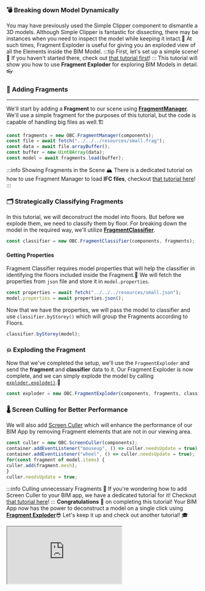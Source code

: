 ### 💣 Breaking down Model Dynamically
You may have previously used the Simple Clipper component to dismantle a 3D models.
Although Simple Clipper is fantastic for dissecting,
there may be instances when you need to inspect the model while keeping it intact.🔧
At such times, Fragment Exploder is useful for giving you an exploded view of all the Elements inside the BIM Model.
:::tip First, let's set up a simple scene!
👀 If you haven't started there, check out [that tutorial first](SimpleScene.mdx)!
:::
This tutorial will show you how to use **Fragment Exploder** for exploring BIM Models in detail.👓
### 🧩 Adding Fragments
---
We'll start by adding a **Fragment** to our scene using [**FragmentManager**](../api/classes/components.FragmentManager).
We'll use a simple fragment for the purposes of this tutorial, but the code is capable of handling big files as well.🏗️

```js
const fragments = new OBC.FragmentManager(components);
const file = await fetch("../../../resources/small.frag");
const data = await file.arrayBuffer();
const buffer = new Uint8Array(data);
const model = await fragments.load(buffer);
```
:::info Showing Fragments in the Scene
🏔️ There is a dedicated tutorial on how to use Fragment Manager to load **IFC files**, checkout [that tutorial here](FragmentManager.mdx)!
:::
### 🗂️ Strategically Classifying Fragments
In this tutorial, we will deconstruct the model into floors. But before we explode them, we need to classify them by floor.
For breaking down the model in the required way, we'll utilize [**FragmentClassifier**](../api/classes/components.FragmentClassifier).

```js
const classifier = new OBC.FragmentClassifier(components, fragments);
```
#### Getting Properties
Fragment Classifier requires model properties that will help the classifier in identifying the floors included inside the Fragment.🧮
We will fetch the properties from `json` file and store it in `model.properties`.

```js
const properties = await fetch("../../../resources/small.json");
model.properties = await properties.json();
```
Now that we have the properties, we will pass the model to classifier and use `classifier.byStorey()` which will group the Fragments according to Floors.

```js
classifier.byStorey(model);
```
### 💥 Exploding the Fragment
Now that we've completed the setup, we'll use the `FragmentExploder` and send the **fragment** and **classifier** data to it.
Our Fragment Exploder is now complete, and we can simply explode the model by calling [`exploder.explode()`](../api/classes/components.FragmentExploder.explode).💪

```js
const exploder = new OBC.FragmentExploder(components, fragments, classifier);
```
### 🌡️ Screen Culling for Better Performance
We will also add [Screen Culler](../api/classes/components.ScreenCuller) which will enhance the performance of our
BIM App by removing Fragment elements that are not in our viewing area.

```js
const culler = new OBC.ScreenCuller(components);
container.addEventListener("mouseup", () => culler.needsUpdate = true);
container.addEventListener("wheel", () => culler.needsUpdate = true);
for(const fragment of model.items) {
culler.add(fragment.mesh);
}
culler.needsUpdate = true;
```
:::info Culling unnecessary Fragments
🚅 If you're wondering how to add Screen Culler to your BIM app, we have a dedicated tutorial for it! Checkout [that tutorial here](ScreenCuller.mdx)!
:::
**Congratulations** 🎉 on completing this tutorial!
Your BIM App now has the power to deconstruct a model on a single click using **[Fragment Exploder](../api/classes/components.FragmentExploder)**😎
Let's keep it up and check out another tutorial! 🎓


  <iframe src="https://ifcjs.github.io/components/src/fragments/FragmentExploder/index.html"></iframe>

  